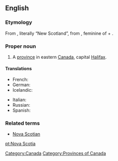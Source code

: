 ==English==
{{wikipedia}}
===Etymology===
From {{L.}}, literally “New Scotland”, from {{term|nova|lang=la}}, feminine of {{term|novus||new|lang=la}} + {{term|Scotia||Scotland|lang=la}}.

===Proper noun===
{{en-proper noun|sg=[[Nova]] [[Scotia]]}}

# A [[province]] in eastern [[Canada]], capital [[Halifax]].

====Translations====
{{top}}
*French: {{t|fr|Nouvelle-Écosse|f}}
*German: {{t|de|Neuschottland|n}}
*Icelandic: {{t|is|Nýja-Skotland|n}}
{{mid}}
*Italian: {{t-|it|Nuova Scozia|f}}
*Russian: {{t|ru|Новая Шотландия|f|tr=Nóvaja Šotlándija|sc=Cyrl}}
*Spanish: {{t|es|Nueva Escocia|f}}
{{bottom}}

===Related terms===
*[[Nova Scotian]]

[[Category:Canada]]
[[Category:Provinces of Canada]]

[[pt:Nova Scotia]]